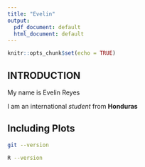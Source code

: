 ```yaml
---
title: "Evelin"
output:
  pdf_document: default
  html_document: default
---
```


```r
knitr::opts_chunk$set(echo = TRUE)
```

## INTRODUCTION

My name is Evelin Reyes 

I am an international *student* from **Honduras** 


## Including Plots

```bash
git --version 
```

```bash
R --version
```